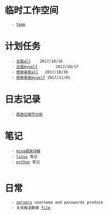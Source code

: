 =临时工作空间=
	- [[temp]]
=计划任务=
    - [[合版all]]    2017/10/16
    - [[合版myself]]        2017/10/17 
    - [[榜单审核all]]   2017/10/30
    - [[榜单审核myself]] 2017/11/01
= 日志记录 =
    - [[西游记细节分析]]
=  笔记 =
    - [[mina框架详解]]
    - [[linux]] 笔记
    - [[python]] 笔记
    
= 日常 =
    - [[servers]] username and passwords produce 
    - 关尚推送数据 [[file]]
